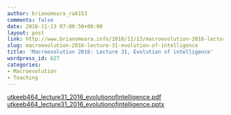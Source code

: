 ```yaml
---
author: brianomeara_ra6153
comments: false
date: 2016-11-13 07:00:50+00:00
layout: post
link: http://www.brianomeara.info/2016/11/13/macroevolution-2016-lecture-31-evolution-of-intelligence/
slug: macroevolution-2016-lecture-31-evolution-of-intelligence
title: 'Macroevolution 2016: Lecture 31, Evolution of intelligence'
wordpress_id: 627
categories:
- Macroevolution
- Teaching
---
```


[utkeeb464_lecture31_2016_evolutionofintelligence.pdf](http://brianomeara.info/wordpress_beta/wp-content/uploads/2016/11/UTKEEB464_Lecture31_2016_EvolutionOfIntelligence.pdf) [utkeeb464_lecture31_2016_evolutionofintelligence.pptx](http://brianomeara.info/wordpress_beta/wp-content/uploads/2016/11/UTKEEB464_Lecture31_2016_EvolutionOfIntelligence.pptx)
